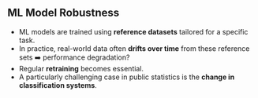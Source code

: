 ## ML Model Robustness

- ML models are trained using [**reference datasets**]{.orange} tailored for a specific task.
- In practice, real-world data often [**drifts over time**]{.orange} from these reference sets ➡️ performance degradation?
- Regular [**retraining**]{.orange} becomes essential.
- A particularly challenging case in public statistics is the [**change in classification systems**]{.blue2}.